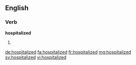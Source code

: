 ==English==

===Verb===
'''hospitalized'''

# {{en-past of|hospitalize}}

[[de:hospitalized]]
[[fa:hospitalized]]
[[fr:hospitalized]]
[[mg:hospitalized]]
[[sv:hospitalized]]
[[vi:hospitalized]]